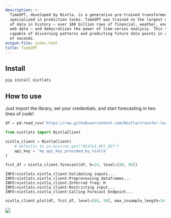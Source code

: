```yaml
---
description: >-
  TimeGPT, developed by Nixtla, is a generative pre-trained transformer model
  specialized in prediction tasks. TimeGPT was trained on the largest collection
  of data in history – over 100 billion rows of financial, weather, energy, and
  web data – and democratizes the power of time-series analysis. This tool is
  capable of discerning patterns and predicting future data points in a matter
  of seconds.
output-file: index.html
title: TimeGPT
---
```



## Install

```bash
pip install nixtlats
```

## How to use

Just import the library, set your credentials, and start forecasting in
two lines of code!

```python
df = pd.read_csv('https://raw.githubusercontent.com/Nixtla/transfer-learning-time-series/main/datasets/electricity-short.csv')
```


```python
from nixtlats import NixtlaClient
```


```python
nixtla_client = NixtlaClient(
    # defaults to os.environ.get("NIXTLA_API_KEY")
    api_key = 'my_api_key_provided_by_nixtla'
)
```


```python
fcst_df = nixtla_client.forecast(df, h=24, level=[80, 90])
```

``` text
INFO:nixtlats.nixtla_client:Validating inputs...
INFO:nixtlats.nixtla_client:Preprocessing dataframes...
INFO:nixtlats.nixtla_client:Inferred freq: H
INFO:nixtlats.nixtla_client:Restricting input...
INFO:nixtlats.nixtla_client:Calling Forecast Endpoint...
```

```python
nixtla_client.plot(df, fcst_df, level=[80, 90], max_insample_length=24 * 5)
```

![](/nixtla/index_files/figure-markdown_strict/cell-6-output-1.png)

